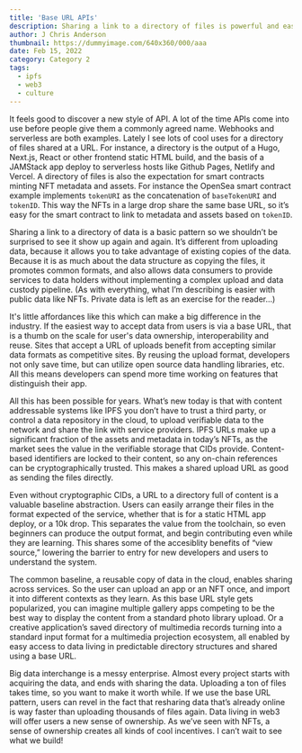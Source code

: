 ```yaml
---
title: 'Base URL APIs'
description: Sharing a link to a directory of files is powerful and easy
author: J Chris Anderson
thumbnail: https://dummyimage.com/640x360/000/aaa
date: Feb 15, 2022
category: Category 2
tags:
  - ipfs
  - web3
  - culture
---
```


It feels good to discover a new style of API. A lot of the time APIs come into use before people give them a commonly agreed name. Webhooks and serverless are both examples. Lately I see lots of cool uses for a directory of files shared at a URL. For instance, a directory is the output of a Hugo, Next.js, React or other frontend static HTML build, and the basis of a JAMStack app deploy to serverless hosts like Github Pages, Netlify and Vercel. A directory of files is also the expectation for smart contracts minting NFT metadata and assets. For instance the OpenSea smart contract example implements `tokenURI` as the concatenation of `baseTokenURI` and `tokenID`. This way the NFTs in a large drop share the same base URL, so it’s easy for the smart contract to link to metadata and assets based on `tokenID`. 

Sharing a link to a directory of data is a basic pattern so we shouldn’t be surprised to see it show up again and again. It’s different from uploading data, because it allows you to take advantage of existing copies of the data. Because it is as much about the data structure as copying the files, it promotes common formats, and also allows data consumers to provide services to data holders without implementing a complex upload and data custody pipeline. (As with everything, what I’m describing is easier with public data like NFTs. Private data is left as an exercise for the reader...)

It's little affordances like this which can make a big difference in the industry. If the easiest way to accept data from users is via a base URL, that is a thumb on the scale for user's data ownership, interoperability and reuse. Sites that accept a URL of uploads benefit from accepting similar data formats as competitive sites. By reusing the upload format, developers not only save time, but can utilize open source data handling libraries, etc. All this means developers can spend more time working on features that distinguish their app.

All this has been possible for years. What’s new today is that with content addressable systems like IPFS you don’t have to trust a third party, or control a data repository in the cloud, to upload verifiable data to the network and share the link with service providers. IPFS URLs make up a significant fraction of the assets and metadata in today’s NFTs, as the market sees the value in the verifiable storage that CIDs provide. Content-based identifiers are locked to their content, so any on-chain references can be cryptographically trusted. This makes a shared upload URL as good as sending the files directly.

Even without cryptographic CIDs, a URL to a directory full of content is a valuable baseline abstraction. Users can easily arrange their files in the format expected of the service, whether that is for a static HTML app deploy, or a 10k drop. This separates the value from the toolchain, so even beginners can produce the output format, and begin contributing even while they are learning. This shares some of the accesiblity benefits of “view source,” lowering the barrier to entry for new developers and users to understand the system.

The common baseline, a reusable copy of data in the cloud, enables sharing across services. So the user can upload an app or an NFT once, and import it into different contexts as they learn. As this base URL style gets popularized, you can imagine multiple gallery apps competing to be the best way to display the content from a standard photo library upload. Or a creative application’s saved directory of multimedia records turning into a standard input format for a multimedia projection ecosystem, all enabled by easy access to data living in predictable directory structures and shared using a base URL.

Big data interchange is a messy enterprise. Almost every project starts with acquiring the data, and ends with sharing the data. Uploading a ton of files takes time, so you want to make it worth while. If we use the base URL pattern, users can revel in the fact that resharing data that’s already online is way faster than uploading thousands of files again. Data living in web3 will offer users a new sense of ownership. As we’ve seen with NFTs, a sense of ownership creates all kinds of cool incentives. I can’t wait to see what we build!